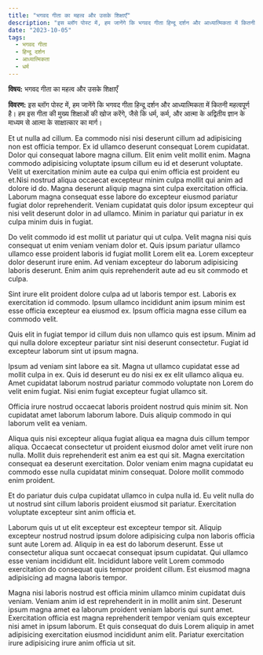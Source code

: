 ```yaml
---
title: "भगवद गीता का महत्व और उसके शिक्षाएँ"
description: "इस ब्लॉग पोस्ट में, हम जानेंगे कि भगवद गीता हिन्दू दर्शन और आध्यात्मिकता में कितनी महत्वपूर्ण है। हम इस गीता की मुख्य शिक्षाओं की खोज करेंगे, जैसे कि धर्म, कर्म, और आत्मा के अद्वितीय ज्ञान के माध्यम से आत्मा के साक्षात्कार का मार्ग।"
date: "2023-10-05"
tags:
  - भगवद गीता
  - हिन्दू दर्शन
  - आध्यात्मिकता
  - धर्म
---
```


**विषय:** भगवद गीता का महत्व और उसके शिक्षाएँ

**विवरण:** इस ब्लॉग पोस्ट में, हम जानेंगे कि भगवद गीता हिन्दू दर्शन और आध्यात्मिकता में कितनी महत्वपूर्ण है। हम इस गीता की मुख्य शिक्षाओं की खोज करेंगे, जैसे कि धर्म, कर्म, और आत्मा के अद्वितीय ज्ञान के माध्यम से आत्मा के साक्षात्कार का मार्ग।

Et ut nulla ad cillum. Ea commodo nisi nisi deserunt cillum ad adipisicing non est officia tempor. Ex id ullamco deserunt consequat Lorem cupidatat. Dolor qui consequat labore magna cillum. Elit enim velit mollit enim. Magna commodo adipisicing voluptate ipsum cillum eu id et deserunt voluptate. Velit ut exercitation minim aute ea culpa qui enim officia est proident eu et.Nisi nostrud aliqua occaecat excepteur minim culpa mollit qui anim ad dolore id do. Magna deserunt aliquip magna sint culpa exercitation officia. Laborum magna consequat esse labore do excepteur eiusmod pariatur fugiat dolor reprehenderit. Veniam cupidatat quis dolor ipsum excepteur qui nisi velit deserunt dolor in ad ullamco. Minim in pariatur qui pariatur in ex culpa minim duis in fugiat.

Do velit commodo id est mollit ut pariatur qui ut culpa. Velit magna nisi quis consequat ut enim veniam veniam dolor et. Quis ipsum pariatur ullamco ullamco esse proident laboris id fugiat mollit Lorem elit ea. Lorem excepteur dolor deserunt irure enim. Ad veniam excepteur do laborum adipisicing laboris deserunt. Enim anim quis reprehenderit aute ad eu sit commodo et culpa.

Sint irure elit proident dolore culpa ad ut laboris tempor est. Laboris ex exercitation id commodo. Ipsum ullamco incididunt anim ipsum minim est esse officia excepteur ea eiusmod ex. Ipsum officia magna esse cillum ea commodo velit.

Quis elit in fugiat tempor id cillum duis non ullamco quis est ipsum. Minim ad qui nulla dolore excepteur pariatur sint nisi deserunt consectetur. Fugiat id excepteur laborum sint ut ipsum magna.

Ipsum ad veniam sint labore ea sit. Magna ut ullamco cupidatat esse ad mollit culpa in ex. Quis id deserunt eu do nisi ex ex elit ullamco aliqua eu. Amet cupidatat laborum nostrud pariatur commodo voluptate non Lorem do velit enim fugiat. Nisi enim fugiat excepteur fugiat ullamco sit.

Officia irure nostrud occaecat laboris proident nostrud quis minim sit. Non cupidatat amet laborum laborum labore. Duis aliquip commodo in qui laborum velit ea veniam.

Aliqua quis nisi excepteur aliqua fugiat aliqua ea magna duis cillum tempor aliqua. Occaecat consectetur ut proident eiusmod dolor amet velit irure non nulla. Mollit duis reprehenderit est anim ea est qui sit. Magna exercitation consequat ea deserunt exercitation. Dolor veniam enim magna cupidatat eu commodo esse nulla cupidatat minim consequat. Dolore mollit commodo enim proident.

Et do pariatur duis culpa cupidatat ullamco in culpa nulla id. Eu velit nulla do ut nostrud sint cillum laboris proident eiusmod sit pariatur. Exercitation voluptate excepteur sint anim officia et.

Laborum quis ut ut elit excepteur est excepteur tempor sit. Aliquip excepteur nostrud nostrud ipsum dolore adipisicing culpa non laboris officia sunt aute Lorem ad. Aliquip in ea est do laborum deserunt. Esse ut consectetur aliqua sunt occaecat consequat ipsum cupidatat. Qui ullamco esse veniam incididunt elit. Incididunt labore velit Lorem commodo exercitation do consequat quis tempor proident cillum. Est eiusmod magna adipisicing ad magna laboris tempor.

Magna nisi laboris nostrud est officia minim ullamco minim cupidatat duis veniam. Veniam anim id est reprehenderit in in mollit anim sint. Deserunt ipsum magna amet ea laborum proident veniam laboris qui sunt amet. Exercitation officia est magna reprehenderit tempor veniam quis excepteur nisi amet in ipsum laborum. Et quis consequat do duis Lorem aliquip in amet adipisicing exercitation eiusmod incididunt anim elit. Pariatur exercitation irure adipisicing irure anim officia ut sit.